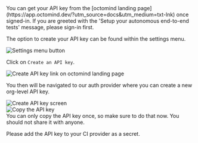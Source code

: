 <Tip>
  You can get your API key from the [octomind landing
  page](https://app.octomind.dev/?utm_source=docs&utm_medium=txt-lnk) once
  signed-in. If you are greeted with the 'Setup your autonomous end-to-end
  tests' message, please sign-in first.
</Tip>

The option to create your API key can be found within the settings menu.

<Frame caption="Settings menu button">
  <img
    src="/images/open-settings-menu.png"
    alt="Settings menu button"
  />
</Frame>

Click on `Create an API key`.

<Frame caption="Create an API key button">
  <img
    src="/images/create-api-key.png"
    alt="Create API key link on octomind landing page"
  />
</Frame>

You then will be navigated to our auth provider where you can create a new org-level API key.

<Frame caption="Create an API key">
  <img
    src="/images/create-api-key-propelauth.png"
    alt="Create API key screen"
  />
</Frame>

<div class="mt-8" />

<Frame caption="Copy the API key">
  <img src="/images/create-api-key-copy.png" alt="Copy the API key" />
</Frame>

<div class="mt-8" />

<Warning>
  You can only copy the API key once, so make sure to do that now. You should
  not share it with anyone.
</Warning>

Please add the API key to your CI provider as a secret.
